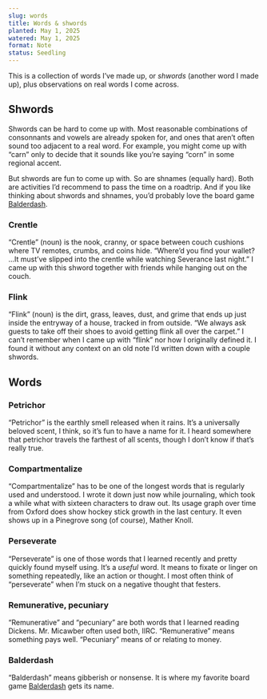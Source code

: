 ```yaml
---
slug: words
title: Words & shwords
planted: May 1, 2025
watered: May 1, 2025
format: Note
status: Seedling
---
```


This is a collection of words I’ve made up, or _shwords_ (another word I made up), plus observations on real words I come across.

## Shwords

Shwords can be hard to come up with. Most reasonable combinations of consonnants and vowels are already spoken for, and ones that aren’t often sound too adjacent to a real word. For example, you might come up with “carn” only to decide that it sounds like you’re saying “corn” in some regional accent.

But shwords are fun to come up with. So are shnames (equally hard). Both are activities I’d recommend to pass the time on a roadtrip. And if you like thinking about shwords and shnames, you’d probably love the board game [Balderdash](https://en.wikipedia.org/wiki/Balderdash).

### Crentle

“Crentle” (noun) is the nook, cranny, or space between couch cushions where TV remotes, crumbs, and coins hide. “Where’d you find your wallet? ...It must’ve slipped into the crentle while watching Severance last night.” I came up with this shword together with friends while hanging out on the couch.

### Flink

“Flink” (noun) is the dirt, grass, leaves, dust, and grime that ends up just inside the entryway of a house, tracked in from outside. “We always ask guests to take off their shoes to avoid getting flink all over the carpet.” I can’t remember when I came up with “flink” nor how I originally defined it. I found it without any context on an old note I’d written down with a couple shwords.

## Words

### Petrichor

“Petrichor” is the earthly smell released when it rains. It’s a universally beloved scent, I think, so it’s fun to have a name for it. I heard somewhere that petrichor travels the farthest of all scents, though I don’t know if that’s really true.

### Compartmentalize

“Compartmentalize” has to be one of the longest words that is regularly used and understood. I wrote it down just now while journaling, which took a while what with sixteen characters to draw out. Its usage graph over time from Oxford does show hockey stick growth in the last century. It even shows up in a Pinegrove song (of course), Mather Knoll.

### Perseverate

“Perseverate” is one of those words that I learned recently and pretty quickly found myself using. It’s a _useful_ word. It means to fixate or linger on something repeatedly, like an action or thought. I most often think of “perseverate” when I’m stuck on a negative thought that festers.

### Remunerative, pecuniary

“Remunerative” and “pecuniary” are both words that I learned reading Dickens. Mr. Micawber often used both, IIRC. “Remunerative” means something pays well. “Pecuniary” means of or relating to money.

### Balderdash

“Balderdash” means gibberish or nonsense. It is where my favorite board game [Balderdash](https://en.wikipedia.org/wiki/Balderdash) gets its name.

